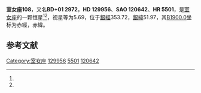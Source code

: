 {{Starbox begin
| name = 室女座108
}}
{{Starbox observe
| epoch = [[J2000.0|J2000.0]]
| constell = [[室女座|室女座]]<ref name=SIMBAD>{{cite web
 | url=http://simbad.u-strasbg.fr/simbad/sim-id?Ident=HR+5501
 | title=Pulsating variable Star
 | publisher=Centre de Données astronomiques de Strasbourg
 | work=SIMBAD
 | accessdate=2012-07-13
 | archive-date=2016-03-18
 | archive-url=https://web.archive.org/web/20160318084521/http://simbad.u-strasbg.fr/simbad/sim-id?Ident=HR+5501
 | dead-url=no
 }}</ref><ref name=DATA>{{cite web
 | url=http://vizier.u-strasbg.fr/viz-bin/VizieR-5?-out.add=.&-source=5050&-corr=PK=HR&-out.max=9999&HR=5501
 | title =VizieR Detailed Page
 | accessdate=2012-07-13}}</ref>
| 星官 = 
| ra = {{RA|14|45|30.2}}<ref name=SIMBAD /><ref name=DATA />
| dec = {{DEC|+0|43|2}}<ref name=SIMBAD /><ref name=DATA />
| appmag_v = 5.69<ref name=SIMBAD /><ref name=DATA />
}}
{{Starbox character
| class = B9.5V<ref name=SIMBAD /><ref name=DATA />
| b-v = -0.03<ref name=SIMBAD /><ref name=DATA />
| u-b = -0.07<ref name=SIMBAD /><ref name=DATA />
| r-i = <ref name=SIMBAD /><ref name=DATA />
| variable = 
}}
{{Starbox astrometry
| radial_v = -0.07
| prop_mo_ra = -20
| parallax = 
| p_error = 
}}
{{Starbox catalog
| names =BD+01 2972，[[SAO星表|SAO]] 120642，[[HD星表|HD]] 129956，[[HR星表|HR]] 5501}}
{{Starbox reference |Simbad=HR+5501}}
{{Starbox end}}

'''室女座108'''，又名'''BD+01 2972'''，'''HD 129956'''、'''SAO 120642'''、'''HR 5501'''，是[[室女座|室女座]]的一颗恒星<ref name=SIMBAD /><ref name=DATA />，视星等为5.69，位于[[銀道座標系|銀經]]353.72，[[銀道座標系|銀緯]]51.97，其[[B1900.0|B1900.0]]坐标为赤經{{RA|14|40|24.5}}，赤緯{{DEC|+1|51.97|22}}。

== 参考文献 ==
{{reflist}}

{{star-stub}}

{{室女座恒星}}
[[Category:室女座|Category:室女座]]
[[Category:HD和HDE天體|129956]]
[[Category:HR天體|5501]]
[[Category:SAO天體|120642]]